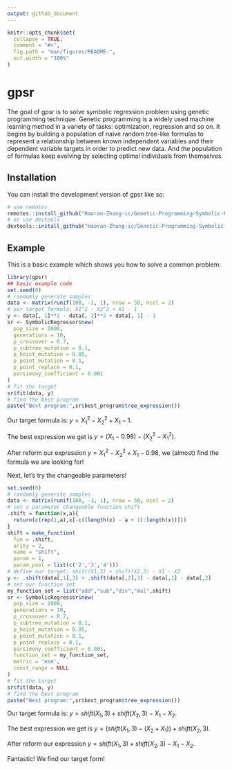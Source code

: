 ```yaml
---
output: github_document
---
```


<!-- README.md is generated from README.Rmd. Please edit that file -->

```r
knitr::opts_chunk$set(
  collapse = TRUE,
  comment = "#>",
  fig.path = "man/figures/README-",
  out.width = "100%"
)
```

# gpsr

<!-- badges: start -->
<!-- badges: end -->

The goal of gpsr is to solve symbolic regression problem using genetic programming technique. Genetic programming is a widely used machine learning method in a variety of tasks: optimization, regression and so on. It begins by building a population of naive random tree-like formulas to represent a relationship between known independent variables and their dependent variable targets in order to predict new data. And the population of formulas keep evolving by selecting optimal individuals from themselves.

## Installation

You can install the development version of gpsr like so:

``` r
# use remotes 
remotes::install_github("Haoran-Zhang-ic/Genetic-Programming-Symbolic-Regression")
# or use devtools
devtools::install_github("Haoran-Zhang-ic/Genetic-Programming-Symbolic-Regression")
```

## Example

This is a basic example which shows you how to solve a common problem:

```r
library(gpsr)
## basic example code
set.seed(0)
# randomly generate samples
data <- matrix(runif(100, -1, 1), nrow = 50, ncol = 2)
# our target formula: X1^2 - X2^2 + X1 - 1
y <- data[, 1]**2 - data[, 2]**2 + data[, 1] - 1
sr <- SymbolicRegressor$new(
  pop_size = 2000,
  generations = 10,
  p_crossover = 0.7,
  p_subtree_mutation = 0.1,
  p_hoist_mutation = 0.05,
  p_point_mutation = 0.1,
  p_point_replace = 0.1,
  parsimony_coefficient = 0.001
)
# fit the target
sr$fit(data, y)
# find the best program
paste("Best program:",sr$best_program$tree_expression())
```

Our target formula is: $y = X_1^2 - X_2^2 + X_1 - 1$.

The best expression we get is $y = (X_1 - 0.98) - (X_2^2 - X_1^2)$.

After reform our expression $y = X_1^2 - X_2^2 + X_1 - 0.98$, we (almost) find the formula we are looking for! 

Next, let's try the changeable parameters!

```r
set.seed(0)
# randomly generate samples
data <- matrix(runif(100, -1, 1), nrow = 50, ncol = 2)
# set a parameter changeable function shift
.shift = function(x,a){
  return(c(rep(1,a),x[-c((length(x) - a + 1):length(x))]))
}
shift = make_function(
  fun = .shift, 
  arity = 2, 
  name = "shift",
  param = 1,
  param_pool = list(c('2','3','4')))
# define our target: shift(X1,3) + shift(X2,3) - X1 - X2
y <- .shift(data[,1],3) + .shift(data[,2],3) - data[,1] - data[,2]
# set our function set
my_function_set = list("add","sub","div","mul",shift)
sr <- SymbolicRegressor$new(
  pop_size = 2000,
  generations = 10,
  p_crossover = 0.7,
  p_subtree_mutation = 0.1,
  p_hoist_mutation = 0.05,
  p_point_mutation = 0.1,
  p_point_replace = 0.1,
  parsimony_coefficient = 0.001,
  function_set = my_function_set,
  metric = 'mse',
  const_range = NULL
)
# fit the target
sr$fit(data, y)
# find the best program
paste("Best program:",sr$best_program$tree_expression())
```

Our target formula is: $y = shift(X_1,3) + shift(X_2,3) - X_1 - X_2$.

The best expression we get is $y = (shift(X_1,3) - (X_2 + X_1)) + shift(X_2,3)$.

After reform our expression $y = shift(X_1,3) + shift(X_2,3) - X_1 - X_2$.

Fantastic! We find our target form!
